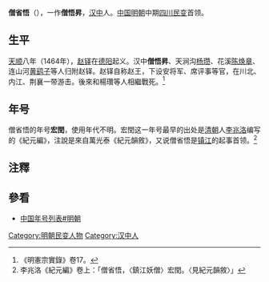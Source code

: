 '''僧省悟'''（{{bd|?||?||}}），一作'''僧悟昇'''，[[汉中|汉中]]人。[[中国|中国]][[明朝|明朝]]中期[[四川|四川]][[民变|民变]]首领。

==生平==
[[天顺_(明朝)|天顺]]八年（1464年），[[赵铎_(明朝)|赵铎]]在[[德阳|德阳]]起义。汉中'''僧悟昇'''、天涧沟[[杨瓒|杨瓒]]、花溪[[陈焕章|陈焕章]]、连山河[[黄鹞子|黄鹞子]]等人归附赵铎。赵铎自称赵王，下设安将军、席评事等官，在川北、内江、荆襄一带游击。後來和楊瓚等人相繼戰死。<ref>《明憲宗實錄》卷17。</ref>

==年号==
僧省悟的年号'''宏閏'''，使用年代不明。宏閏这一年号最早的出处是[[清朝|清朝]]人[[李兆洛|李兆洛]]编写的《紀元編》，注說是來自萬光泰《紀元韻敘》，又说僧省悟是[[镇江|镇江]]的起事首领。<ref>李兆洛《紀元編》卷上：「僧省悟，〈鎮江妖僧〉宏閏。〈見紀元韻敘〉」</ref>
{{Eranamebox|年号=宏閏
|起讫时间= 
|政权= 
|帝王= [[僧省悟|僧省悟]]
|历时=
}}

==注釋==
{{Reflist}}

==參看==
*[[中国年号列表#明朝|中国年号列表#明朝]]

[[Category:明朝民变人物|Category:明朝民变人物]]
[[Category:汉中人|Category:汉中人]]